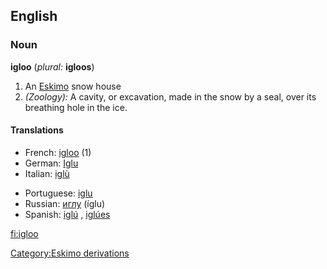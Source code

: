 ==English==

===Noun===
'''igloo''' (''plural:'' '''igloos''')

#An [[Eskimo]] snow house
#''(Zoology):'' A cavity, or excavation, made in the snow by a seal, over its breathing hole in the ice.

====Translations====
{{top}}
*French: [[igloo]] {{m}} (1)
*German: [[Iglu]] {{n}}
*Italian: [[iglù]] {{m}}
{{mid}}
*Portuguese: [[iglu]] {{m}}
*Russian: [[иглу]] (íglu) {{n}}
*Spanish: [[iglú]] {{m}}, [[iglúes]] {{p}}
{{bottom}}

[[Category:Eskimo derivations]]

[[fi:igloo]]